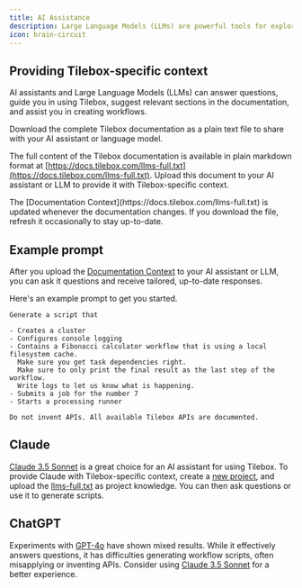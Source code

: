 ```yaml
---
title: AI Assistance
description: Large Language Models (LLMs) are powerful tools for exploring and learning about Tilebox. This section explains how to provide them with Tilebox-specific context for tailored, relevant and up-to-date responses.
icon: brain-circuit
---
```


## Providing Tilebox-specific context

AI assistants and Large Language Models (LLMs) can answer questions, guide you in using Tilebox, suggest relevant sections in the documentation, and assist you in creating workflows.

<Card title="Download documentation for LLMs" icon="brain-circuit" href="https://docs.tilebox.com/llms-full.txt" horizontal>
Download the complete Tilebox documentation as a plain text file to share with your AI assistant or language model.
</Card>

The full content of the Tilebox documentation is available in plain markdown format at [https://docs.tilebox.com/llms-full.txt](https://docs.tilebox.com/llms-full.txt). Upload this document to your AI assistant or LLM to provide it with Tilebox-specific context.

<Tip>
The [Documentation Context](https://docs.tilebox.com/llms-full.txt) is updated whenever the documentation changes. If you download the file, refresh it occasionally to stay up-to-date.
</Tip>

## Example prompt

After you upload the [Documentation Context](https://docs.tilebox.com/llms-full.txt) to your AI assistant or LLM, you can ask it questions and receive tailored, up-to-date responses.

Here's an example prompt to get you started.

```plaintext Example prompt
Generate a script that

- Creates a cluster
- Configures console logging
- Contains a Fibonacci calculator workflow that is using a local filesystem cache.
  Make sure you get task dependencies right.
  Make sure to only print the final result as the last step of the workflow.
  Write logs to let us know what is happening.
- Submits a job for the number 7
- Starts a processing runner

Do not invent APIs. All available Tilebox APIs are documented.
```

## Claude

[Claude 3.5 Sonnet](https://docs.anthropic.com/en/docs/about-claude/models) is a great choice for an AI assistant for using Tilebox. To provide Claude with Tilebox-specific context, create a [new project](https://support.anthropic.com/en/articles/9517075-what-are-projects), and upload the [llms-full.txt](https://docs.tilebox.com/llms-full.txt) as project knowledge. You can then ask questions or use it to generate scripts.

## ChatGPT

Experiments with [GPT-4o](https://chatgpt.com/?model=gpt-4o) have shown mixed results. While it effectively answers questions, it has difficulties generating workflow scripts, often misapplying or inventing APIs. Consider using [Claude 3.5 Sonnet](#claude) for a better experience.
